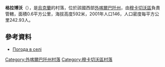 {{coord|48|36|2|N|22|45|33|E|scale:100000|display=title}}

'''格拉博沃'''（{{lang-uk|Грабово}}），是[[烏克蘭|烏克蘭]]的村落，位於該國西部[[外喀爾巴阡州|外喀爾巴阡州]]，由[[穆卡切沃區|穆卡切沃區]]負責管轄，面積0.6平方公里，海拔高度592米，2001年人口146，人口密度每平方公里242.93人。

==參考資料==
* [http://weather.in.ua/ua/zakarpatskaja/5783 Погода в селі] {{Wayback|url=http://weather.in.ua/ua/zakarpatskaja/5783 |date=20161106040953 }}

{{DEFAULTSORT:Грабово}}

[[Category:外喀爾巴阡州村落|Category:外喀爾巴阡州村落]]
[[Category:穆卡切沃區村落|Category:穆卡切沃區村落]]


{{Zakarpattia-geo-stub}}